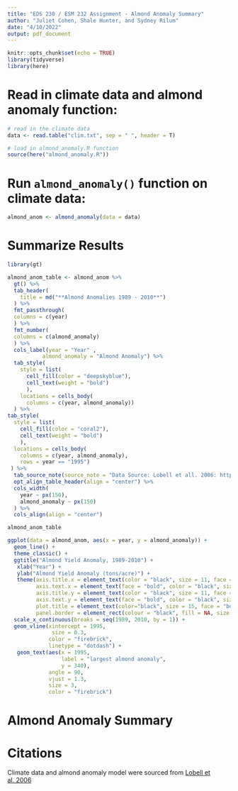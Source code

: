 ```yaml
---
title: "EDS 230 / ESM 232 Assignment - Almond Anomaly Summary"
author: "Juliet Cohen, Shale Hunter, and Sydney Rilum"
date: "4/10/2022"
output: pdf_document
---
```


```r
knitr::opts_chunk$set(echo = TRUE)
library(tidyverse)
library(here)
```

# Read in climate data and almond anomaly function:
```r
# read in the climate data
data <- read.table("clim.txt", sep = " ", header = T)
```

```r
# load in almond_anomaly.R function
source(here("almond_anomaly.R"))
```

# Run `almond_anomaly()` function on climate data:
```r
almond_anom <- almond_anomaly(data = data)
```

# Summarize Results
```r
library(gt)

almond_anom_table <- almond_anom %>% 
  gt() %>%
  tab_header(
    title = md("**Almond Anomalies 1989 - 2010**")
  ) %>%
  fmt_passthrough(
  columns = c(year)
  ) %>%
  fmt_number(
  columns = c(almond_anomaly)
  ) %>%
  cols_label(year = "Year" , 
           almond_anomaly = "Almond Anomaly") %>% 
  tab_style(
    style = list(
      cell_fill(color = "deepskyblue"),
      cell_text(weight = "bold")
      ),
    locations = cells_body(
      columns = c(year, almond_anomaly))
  ) %>%
tab_style(
  style = list(
    cell_fill(color = "coral2"),
    cell_text(weight = "bold")
    ),
  locations = cells_body(
    columns = c(year, almond_anomaly),
    rows = year == "1995")
 ) %>%
  tab_source_note(source_note = "Data Source: Lobell et all. 2006: https://naomitague.github.io/ESM232_course/assignments/lobell.2006.pdf") %>%
  opt_align_table_header(align = "center") %>% 
  cols_width(
    year ~ px(150),
    almond_anomaly ~ px(150)
  ) %>% 
  cols_align(align = "center")

almond_anom_table
```

```r
ggplot(data = almond_anom, aes(x = year, y = almond_anomaly)) +
  geom_line() +
  theme_classic() +
  ggtitle("Almond Yield Anomaly, 1989-2010") +
   xlab("Year") + 
   ylab("Almond Yield Anomaly (tons/acre)") +
   theme(axis.title.x = element_text(color = "black", size = 11, face = "bold"),
         axis.text.x = element_text(face = "bold", color = "black", size = 10, angle = 25),
         axis.title.y = element_text(color = "black", size = 11, face = "bold"),
         axis.text.y = element_text(face = "bold", color = "black", size = 10),
         plot.title = element_text(color="black", size = 15, face = "bold"),
         panel.border = element_rect(colour = "black", fill = NA, size = 2)) +
  scale_x_continuous(breaks = seq(1989, 2010, by = 1)) +
  geom_vline(xintercept = 1995,
              size = 0.3,
             color = "firebrick",
             linetype = "dotdash") +
   geom_text(aes(x = 1995,
                 label = "largest almond anomaly", 
                 y = 340), 
             angle = 90, 
             vjust = 1.3, 
             size = 3,
             color = "firebrick")
```

# Almond Anomaly Summary




# Citations

Climate data and almond anomaly model were sourced from [Lobell et al. 2006](https://naomitague.github.io/ESM232_course/assignments/lobell.2006.pdf) 



